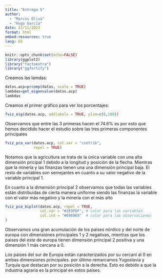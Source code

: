 ```yaml
---
title: "Entrega 5"
author:
  - "Marcos Oliva"
  - "Hugo García"
date: 23/11/2023
format: html
embed-resources: true
lang: ES
---
```


```r
knitr::opts_chunk$set(echo=FALSE)
library(ggplot2)
library("factoextra")
library("ggfortify")
```

Creamos las lamdas:

```r
datos.acp=prcomp(datos, scale = TRUE)
lambdas=get_eigenvalue(datos.acp)
lambdas
```

Creamos el primer gráfico para ver los porcentajes:

```r
fviz_eig(datos.acp, addlabels = TRUE, ylim=c(0,100))
```

Observamos que entre las 3 primeras hacen el 74.6% es por esto que hemos decidido hacer el estudio sobre las tres primeras componentes principales

```r
fviz_pca_var(datos.acp, col.var = "contrib",
             repel = TRUE) 
```

Notamos que la agricultura se trata de la única variable con una alta dimensión pricipal 1 debido a la longitud y posición de la flecha. Mientras que la minería y las finanzas tienen una una dimensión principal baja. El resto de variables son semejantes en cuanto a su valor negativo de la variable principal 1.

En cuanto a la dimensión principal 2 observamos que todas las variables están distribuidas de cierta manera uniforme siendo las finanzas la variable con el valor más negativo y la minería con el más alto

```r
fviz_pca_biplot(datos.acp, repel = TRUE,
                col.var = "#2E9FDF", # color para las variables
                col.ind = "#696969"  # color para las observaciones
)
```

Observamos una gran acumulación de los paises nórdico y del norte de europa con dimensiónes principales 1 y 2 negativas, mientras que los paises del este de europa tienen dimensión principal 2 positiva y una dimensión 1 más cercana a 0.

Los paises del sur de Europa están caracterizados por su cercaní al 0 en ambas dimensiones principales. por último remarcamos Yugoslavia y Turquía que destacan por su posición a la derecha. Esto es debido a que la industria agraria es la principal en estos países.

```{}
```
